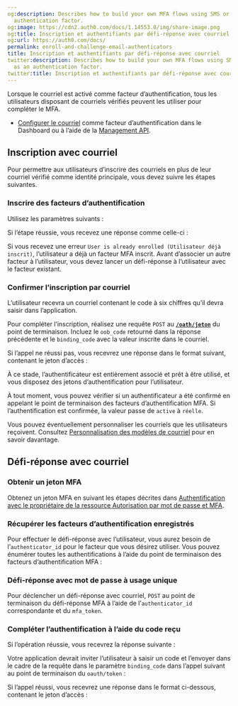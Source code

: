 ```yaml
---
og:description: Describes how to build your own MFA flows using SMS or voice as an
  authentication factor.
og:image: https://cdn2.auth0.com/docs/1.14553.0/img/share-image.png
og:title: Inscription et authentifiants par défi-réponse avec courriel
og:url: https://auth0.com/docs/
permalink: enroll-and-challenge-email-authenticators
title: Inscription et authentifiants par défi-réponse avec courriel
twitter:description: Describes how to build your own MFA flows using SMS or voice
  as an authentication factor.
twitter:title: Inscription et authentifiants par défi-réponse avec courriel
---
```




Lorsque le courriel est activé comme facteur d’authentification, tous les utilisateurs disposant de courriels vérifiés peuvent les utiliser pour compléter le MFA.





* [Configurer le courriel](/mfa/mfa-factors/configure-email-notifications-for-mfa) comme facteur d’authentification dans le Dashboard ou à l’aide de la [Management API](https://auth0.com/docs/api/management/v2#!/Guardian/put_factors_by_name).

## Inscription avec courriel

Pour permettre aux utilisateurs d’inscrire des courriels en plus de leur courriel vérifié comme identité principale, vous devez suivre les étapes suivantes. 

### Inscrire des facteurs d’authentification



Utilisez les paramètres suivants :





Si l’étape réussie, vous recevez une réponse comme celle-ci :



Si vous recevez une erreur `User is already enrolled (Utilisateur déjà inscrit)`, l’utilisateur a déjà un facteur MFA inscrit. Avant d’associer un autre facteur à l’utilisateur, vous devez lancer un défi-réponse à l’utilisateur avec le facteur existant.



### Confirmer l’inscription par courriel

L’utilisateur recevra un courriel contenant le code à six chiffres qu’il devra saisir dans l’application.

Pour compléter l’inscription, réalisez une requête `POST` au [**`/oath/jeton`**](https://auth0.com/docs/api/authentication#get-token) du point de terminaison. Incluez le `oob_code` retourné dans la réponse précédente et le `binding_code` avec la valeur inscrite dans le courriel.



Si l’appel ne réussi pas, vous recevrez une réponse dans le format suivant, contenant le jeton d’accès :



À ce stade, l’authentificateur est entièrement associé et prêt à être utilisé, et vous disposez des jetons d’authentification pour l’utilisateur.

À tout moment, vous pouvez vérifier si un authentificateur a été confirmé en appelant le point de terminaison des facteurs d’authentification MFA. Si l’authentification est confirmée, la valeur passe de `active` à `réelle`.

Vous pouvez éventuellement personnaliser les courriels que les utilisateurs reçoivent. Consultez [Personnalisation des modèles de courriel](/brand-and-customize/email/customize-email-templates) pour en savoir davantage.

## Défi-réponse avec courriel

### Obtenir un jeton MFA

Obtenez un jeton MFA en suivant les étapes décrites dans [Authentification avec le propriétaire de la ressource Autorisation par mot de passe et MFA](/mfa/ropg-mfa).

### Récupérer les facteurs d’authentification enregistrés

Pour effectuer le défi-réponse avec l’utilisateur, vous aurez besoin de l’`authenticator_id` pour le facteur que vous désirez utiliser. Vous pouvez énumérer toutes les authentifications à l’aide du point de terminaison des facteurs d’authentification MFA :



### Défi-réponse avec mot de passe à usage unique

Pour déclencher un défi-réponse avec courriel, `POST` au point de terminaison du défi-réponse MFA à l’aide de l’`authenticator_id` correspondante et du `mfa_token`.



### Compléter l’authentification à l’aide du code reçu

Si l’opération réussie, vous recevrez la réponse suivante :



Votre application devrait inviter l’utilisateur à saisir un code et l’envoyer dans le cadre de la requête dans le paramètre `binding_code` dans l’appel suivant au point de terminaison du `oauth/token` :



Si l’appel réussi, vous recevrez une réponse dans le format ci-dessous, contenant le jeton d’accès :